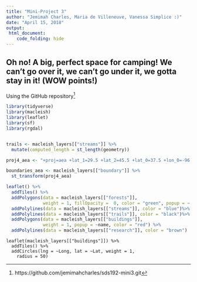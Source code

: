 ```yaml
---
title: "Mini-Project 3"
author: "Jemimah Charles, Maria de Villeneuve, Vanessa Simplice :)"
date: "April 15, 2018"
output: 
 html_document:
    code_folding: hide
---
```

## Oh no! A big, perfect space for camping! We can't go over it, we can't go under it, we gotta stay in it! (WOW points!)

Using the GitHub repository[^1]

[^1]: https://github.com/jemimahcharles/sds192-mini3.git

```r
library(tidyverse)
library(macleish)
library(leaflet)
library(sf)
library(rgdal)


trails <- macleish_layers[["streams"]] %>%
  mutate(computed_length = st_length(geometry))

proj4_aea <- "+proj=aea +lat_1=29.5 +lat_2=45.5 +lat_0=37.5 +lon_0=-96 +x_0=0 +y_0=0 +ellps=GRS80 +datum=NAD83 +units=m +no_defs"

boundaries_aea <- macleish_layers[["boundary"]] %>%
  st_transform(proj4_aea)

leaflet() %>%
  addTiles() %>%
  addPolygons(data = macleish_layers[["forests"]], 
              weight = 1, fillOpacity =  0, color = "green", popup = ~ Sheet1__Na)%>%
  addPolylines(data = macleish_layers[["streams"]], color = "blue")%>%
  addPolylines(data = macleish_layers[["trails"]], color = "black")%>%
  addPolygons(data = macleish_layers[["buildings"]], 
              weight = 1, popup = ~name, color = "red") %>%
  addPolylines(data = macleish_layers[["research"]], color = "brown")

```
```
leaflet(macleish_layers[["buildings"]]) %>% 
  addTiles() %>%
  addCircles(lng = ~Long, lat = ~Lat, weight = 1,
    radius = 50)
```